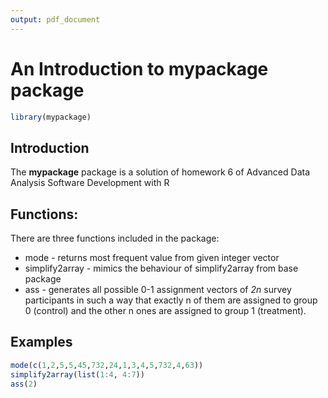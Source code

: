 ```yaml
---
output: pdf_document
---
```

<!--
%\VignetteEngine{knitr::knitr}
%\VignetteIndexEntry{An Introduction to the mypackage}
-->
   
   An Introduction to **mypackage** package
=======================================
   
```r
library(mypackage)
```


Introduction
------------
   
   
   The  **mypackage** package is a solution of homework 6 of Advanced Data Analysis Software Development with R



Functions:
----------------------------
   There are three functions included in the package:

- mode - returns most frequent value from given integer vector
- simplify2array - mimics the behaviour of simplify2array from base package
- ass - generates all possible 0-1 assignment vectors of _2n_ survey participants in such a way that exactly n of them are assigned to group 0 (control) and the other n ones are assigned to group 1 (treatment).

Examples
-----------------------------

```r
mode(c(1,2,5,5,45,732,24,1,3,4,5,732,4,63))
simplify2array(list(1:4, 4:7))
ass(2)
```